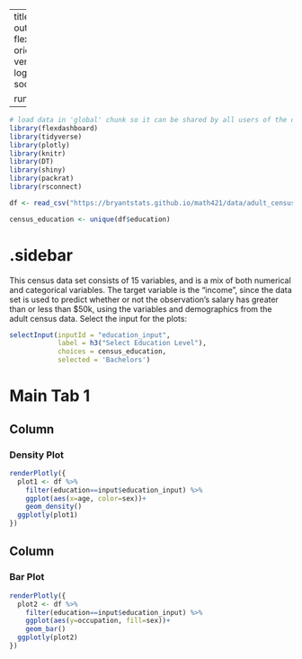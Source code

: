 
---
title: "Titanic - SelectInput"
output: 
  flexdashboard::flex_dashboard:
    orientation: columns
    vertical_layout: fill
    logo: logo.png
    source_code: embed
    social: menu

runtime: shiny
---

```r
# load data in 'global' chunk so it can be shared by all users of the dashboard
library(flexdashboard)
library(tidyverse)
library(plotly)
library(knitr)
library(DT)
library(shiny)
library(packrat)
library(rsconnect)

df <- read_csv("https://bryantstats.github.io/math421/data/adult_census.csv")

census_education <- unique(df$education)
```

{.sidebar}
=======================================================================

This census data set consists of 15 variables, and is a mix of both numerical and categorical variables. The target variable is the "income", since the data set is used to predict whether or not the observation's salary has greater than or less than $50k, using the variables and demographics from the adult census data. Select the input for the plots:

```r
selectInput(inputId = "education_input", 
            label = h3("Select Education Level"),
            choices = census_education, 
            selected = 'Bachelors')
```

Main Tab 1
=======================================================================

Column {data-width=500}
-----------------------------------------------------------------------

### Density Plot

```r
renderPlotly({
  plot1 <- df %>% 
    filter(education==input$education_input) %>% 
    ggplot(aes(x=age, color=sex))+
    geom_density()
  ggplotly(plot1)
})
```

Column {data-width=500}
-----------------------------------------------------------------------

### Bar Plot

```r
renderPlotly({
  plot2 <- df %>% 
    filter(education==input$education_input) %>% 
    ggplot(aes(y=occupation, fill=sex))+
    geom_bar()
  ggplotly(plot2)
})
```
